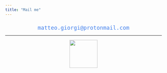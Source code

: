 ```yaml
---
title: "Mail me"
---
```





<div class="boxed"; style="color:#4582EC; text-align:center; font-size:1.25em; font-family:monospace; margin-top:5%; margin-left:20%; margin-right:20%">
matteo.giorgi@protonmail.com
</div>

---

<p align="center">
  <img height="90" src="assets/super.gif"/>
</p>


